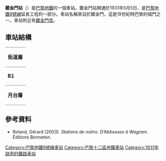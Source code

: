 {{expand|time=2016-03-09T02:06:30+00:00}}
{{no footnotes|time=2016-03-09T02:06:30+00:00}}
{{Infobox station
| name                = 鍍金門站
| symbol_location     = paris
| symbol              = m
| symbol2             = 
| type                = [[巴黎地鐵|巴黎地鐵]]車站
| image               = [[File:Station_métro_Porte-Dorée_-_20130606_163535.jpg|275px]]
| alt                 = 
| caption             = 
| other_name          = 
| address             = [[巴黎十二區|巴黎十二區]]
| borough             = [[法蘭西島|法蘭西島]]
| country             = 法國
| iso_region          = FR_scale:2000
| coordinates_display = title
| coordinates_format  = dms
| latd  = 48.835481| latm  = | lats  = | latNS  = 
| longd = 2.4061| longm = | longs = | longEW = 
| coordinates         = 
| owned               = [[RATP|RATP]]
| operator            = [[RATP|RATP]]
| line                = 
| disabled            = 
| zone                = 1
| opened              = {{Start-date|1931年5月5日}}
| closed              = <!-- {{End date|YYYY|MM|DD|df=y}} -->
| services            = 
| map_type            = France Paris
}}
'''鍍金門站'''（{{lang-fr|Porte Dorée}}）是[[巴黎地鐵|巴黎地鐵]]的一個車站。鍍金門站開通於1931年5月5日，是[[巴黎地鐵8號線|巴黎地鐵8號線]]延長工程的一部分。車站名稱來自於鍍金門，這是19世紀時巴黎的城門之一。車站附近有[[鍍金門宮|鍍金門宮]]。
== 車站結構 ==
{| border=0 cellspacing=0 cellpadding=3
|style="border-bottom:solid 1px gray;border-top:solid 1px gray;" width=50 valign=top|'''街道層'''
|-
|style="border-bottom:solid 1px gray;border-top:solid 1px gray;" width=50 valign=top|'''B1'''
|style="border-top:solid 1px gray;border-bottom:solid 1px gray;" width=100 valign=top|月台連接夾層
|-
|style="border-bottom:solid 1px gray;" width=50 rowspan=4 valign=top|'''月台層'''
|style="border-top:solid 1px gray;border-right:solid 2px black;border-left:solid 2px black;border-bottom:solid 2px black;" colspan=2|<div style="text-align: center;"><small>[[側式月台|側式月台]]，右側開門</small></div>
|-
|style="border-bottom:solid 1px gray;" width=150|往巴拉
|style="border-bottom:solid 1px gray;" width=450|{{arrow|L}} [[File:Metro-M.svg|16x16px]][[File:Paris_Metro_8.svg|16x16px]]往[[巴拉站|巴拉]]<small>（[[米歇爾·比佐站|米歇爾·比佐]]）</small>
|-
|往湖之角
|{{arrow|R}} [[File:Metro-M.svg|16x16px]][[File:Paris_Metro_8.svg|16x16px]]往[[湖之角站|湖之角]]<small>（[[沙朗通門站|沙朗通門]]）</small>
|-
|style="border-top:solid 2px black;border-right:solid 2px black;border-left:solid 2px black;border-bottom:solid 1px gray;" colspan=2|<div style="text-align: center;"><small>[[側式月台|側式月台]]，右側開門</small></div>
|}
{{commons category|Porte Dorée (Paris Metro)}}

==參考資料==
*Roland, Gérard (2003). ''Stations de métro. D’Abbesses à Wagram.'' Éditions Bonneton.
{{巴黎地鐵8號線}}
{{DEFAULTSORT:Porte Dorée}}
[[Category:巴黎地鐵8號線車站|Category:巴黎地鐵8號線車站]]
[[Category:巴黎十二區地鐵車站|Category:巴黎十二區地鐵車站]]
[[Category:1931年啟用的鐵路車站|Category:1931年啟用的鐵路車站]]
